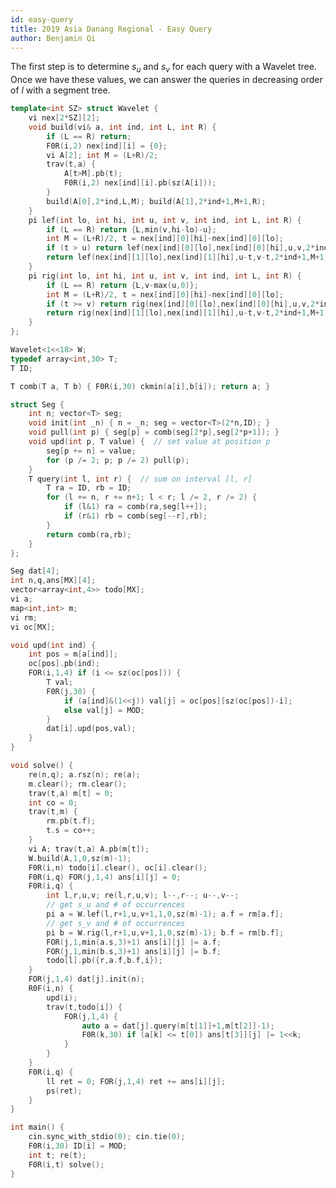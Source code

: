 ```yaml
---
id: easy-query
title: 2019 Asia Danang Regional - Easy Query
author: Benjamin Qi
---
```


<IncompleteSection />

The first step is to determine $s_u$ and $s_v$ for each query with a Wavelet tree. Once we have these values, we can answer the queries in decreasing order of $l$ with a segment tree.

<Spoiler title="Solution">

```cpp
template<int SZ> struct Wavelet {
    vi nex[2*SZ][2];
    void build(vi& a, int ind, int L, int R) {
        if (L == R) return;
        F0R(i,2) nex[ind][i] = {0};
        vi A[2]; int M = (L+R)/2;
        trav(t,a) {
            A[t>M].pb(t);
            F0R(i,2) nex[ind][i].pb(sz(A[i]));
        }
        build(A[0],2*ind,L,M); build(A[1],2*ind+1,M+1,R);
    }
    pi lef(int lo, int hi, int u, int v, int ind, int L, int R) {
        if (L == R) return {L,min(v,hi-lo)-u};
        int M = (L+R)/2, t = nex[ind][0][hi]-nex[ind][0][lo];
        if (t > u) return lef(nex[ind][0][lo],nex[ind][0][hi],u,v,2*ind,L,M);
        return lef(nex[ind][1][lo],nex[ind][1][hi],u-t,v-t,2*ind+1,M+1,R);
    }
    pi rig(int lo, int hi, int u, int v, int ind, int L, int R) {
        if (L == R) return {L,v-max(u,0)};
        int M = (L+R)/2, t = nex[ind][0][hi]-nex[ind][0][lo];
        if (t >= v) return rig(nex[ind][0][lo],nex[ind][0][hi],u,v,2*ind,L,M);
        return rig(nex[ind][1][lo],nex[ind][1][hi],u-t,v-t,2*ind+1,M+1,R);
    }
};

Wavelet<1<<18> W;
typedef array<int,30> T;
T ID;

T comb(T a, T b) { F0R(i,30) ckmin(a[i],b[i]); return a; }

struct Seg {
    int n; vector<T> seg;
    void init(int _n) { n = _n; seg = vector<T>(2*n,ID); }
    void pull(int p) { seg[p] = comb(seg[2*p],seg[2*p+1]); }
    void upd(int p, T value) {  // set value at position p
        seg[p += n] = value;
        for (p /= 2; p; p /= 2) pull(p);
    }
    T query(int l, int r) {  // sum on interval [l, r]
        T ra = ID, rb = ID;
        for (l += n, r += n+1; l < r; l /= 2, r /= 2) {
            if (l&1) ra = comb(ra,seg[l++]);
            if (r&1) rb = comb(seg[--r],rb);
        }
        return comb(ra,rb);
    }
};

Seg dat[4];
int n,q,ans[MX][4];
vector<array<int,4>> todo[MX];
vi a;
map<int,int> m;
vi rm;
vi oc[MX];

void upd(int ind) {
    int pos = m[a[ind]];
    oc[pos].pb(ind);
    FOR(i,1,4) if (i <= sz(oc[pos])) {
        T val;
        F0R(j,30) {
            if (a[ind]&(1<<j)) val[j] = oc[pos][sz(oc[pos])-i];
            else val[j] = MOD;
        }
        dat[i].upd(pos,val);
    }
}

void solve() {
    re(n,q); a.rsz(n); re(a);
    m.clear(); rm.clear();
    trav(t,a) m[t] = 0;
    int co = 0;
    trav(t,m) {
        rm.pb(t.f);
        t.s = co++;
    }
    vi A; trav(t,a) A.pb(m[t]);
    W.build(A,1,0,sz(m)-1);
    F0R(i,n) todo[i].clear(), oc[i].clear();
    F0R(i,q) FOR(j,1,4) ans[i][j] = 0;
    F0R(i,q) {
        int l,r,u,v; re(l,r,u,v); l--,r--; u--,v--;
        // get s_u and # of occurrences
        pi a = W.lef(l,r+1,u,v+1,1,0,sz(m)-1); a.f = rm[a.f];
        // get s_v and # of occurrences
        pi b = W.rig(l,r+1,u,v+1,1,0,sz(m)-1); b.f = rm[b.f];
        FOR(j,1,min(a.s,3)+1) ans[i][j] |= a.f;
        FOR(j,1,min(b.s,3)+1) ans[i][j] |= b.f;
        todo[l].pb({r,a.f,b.f,i});
    }
    FOR(j,1,4) dat[j].init(n);
    R0F(i,n) {
        upd(i);
        trav(t,todo[i]) {
            FOR(j,1,4) {
                auto a = dat[j].query(m[t[1]]+1,m[t[2]]-1);
                F0R(k,30) if (a[k] <= t[0]) ans[t[3]][j] |= 1<<k;
            }
        }
    }
    F0R(i,q) {
        ll ret = 0; FOR(j,1,4) ret += ans[i][j];
        ps(ret);
    }
}

int main() {
    cin.sync_with_stdio(0); cin.tie(0);
    F0R(i,30) ID[i] = MOD;
    int t; re(t);
    F0R(i,t) solve();
}
```

</Spoiler>
